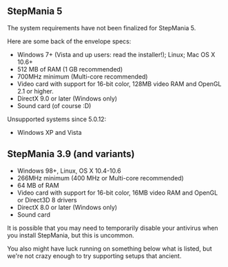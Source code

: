 == StepMania 5 ==
The system requirements have not been finalized for StepMania 5.

Here are some back of the envelope specs:
*    Windows 7+ (Vista and up users: read the installer!); Linux; Mac OS X 10.6+
*    512 MB of RAM (1 GB recommended)
*    700MHz minimum (Multi-core recommended)
*    Video card with support for 16-bit color, 128MB video RAM and OpenGL 2.1 or higher.
*    DirectX 9.0 or later (Windows only)
*    Sound card (of course :D)

Unsupported systems since 5.0.12:
*    Windows XP and Vista

== StepMania 3.9 (and variants) ==
* Windows 98+, Linux, OS X 10.4-10.6
* 266MHz minimum (400 MHz or Multi-core recommended)
* 64 MB of RAM
* Video card with support for 16-bit color, 16MB video RAM and OpenGL or Direct3D 8 drivers
* DirectX 8.0 or later (Windows only)
* Sound card 
It is possible that you may need to temporarily disable your antivirus when you install StepMania, but this is uncommon.

You also might have luck running on something below what is listed, but we're not crazy enough to try supporting setups that ancient.


<!-- StepMania 6 isn't happening anytime soon, so these minimum requirements are more confusing for users than helpful.  See: https://www.reddit.com/r/Stepmania/comments/fjknqq/stepmania_6_is_there_a_way_to_get_it/?utm_source=share&utm_medium=web2x

== StepMania 6 ==
These are the minimums we are targeting for StepMania 6.

=== Windows ===
* Windows 7
* x86: Intel Pentium 4 or AMD Athlon 64, essentially anything with SSE2. ARM: Raspberry Pi 2.
* 1GB RAM
* OpenGL 3.0-capable video card, or 2.1 depending on when this is released.
* WASAPI compatible sound device (if your sound card works you're probably good)

=== Mac OS X ===
* Mac OS X 10.7+

=== Linux ===
* kernel 2.6
* Intel Pentium 4 (or Celeron of same generation), AMD Athlon 64 (or Duron/Sempron of same generation)
* 512MB RAM (embedded; 1GB is recommended for typical desktop scenarios)
* nVIDIA GeForce FX, ATI Radeon 9xxx (except 91xx/92xx), Intel GMA 900, or other OpenGL 2.0 compatible
* ALSA compatible sound device (if your soundcard works you're probably good)

-->